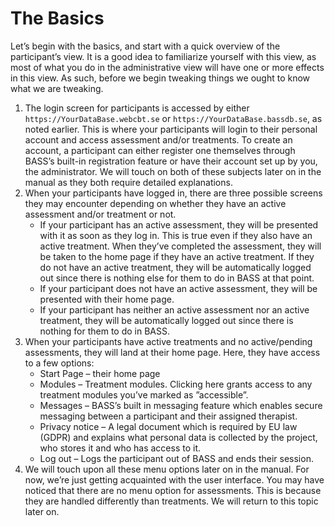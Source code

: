 # The Basics

Let’s begin with the basics, and start with a quick overview of the participant’s view. It is a good idea to familiarize yourself with this view, as most of what you do in the administrative view will have one or more effects in this view. As such, before we begin tweaking things we ought to know what we are tweaking.

1. The login screen for participants is accessed by either `https://YourDataBase.webcbt.se` or `https://YourDataBase.bassdb.se`, as noted earlier. This is where your participants will login to their personal account and access assessment and/or treatments. To create an account, a participant can either register one themselves through BASS’s built-in registration feature or have their account set up by you, the administrator. We will touch on both of these subjects later on in the manual as they both require detailed explanations.
2.	When your participants have logged in, there are three possible screens they may encounter depending on whether they have an active assessment and/or treatment or not.
    - If your participant has an active assessment, they will be presented with it as soon as they log in. This is true even if they also have an active treatment. When they’ve completed the assessment, they will be taken to the home page if they have an active treatment. If they do not have an active treatment, they will be automatically logged out since there is nothing else for them to do in BASS at that point.
    - If your participant does not have an active assessment, they will be presented with their home page.
    - If your participant has neither an active assessment nor an active treatment, they will be automatically logged out since there is nothing for them to do in BASS.
3.	When your participants have active treatments and no active/pending assessments, they will land at their home page. Here, they have access to a few options:
    - Start Page – their home page
    - Modules – Treatment modules. Clicking here grants access to any treatment modules you’ve marked as ”accessible”.
    - Messages – BASS’s built in messaging feature which enables secure messaging between a participant and their assigned therapist.
    - Privacy notice – A legal document which is required by EU law (GDPR) and explains what personal data is collected by the project, who stores it and who has access to it.
    - Log out – Logs the participant out of BASS and ends their session.
4.	We will touch upon all these menu options later on in the manual. For now, we’re just getting acquainted with the user interface. You may have noticed that there are no menu option for assessments. This is because they are handled differently than treatments. We will return to this topic later on.
